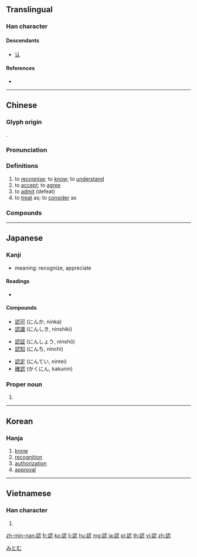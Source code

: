 {{character info/new}}
{{also|认}}
==Translingual==

===Han character===
{{Han char|rn=149|rad=言|as=07|sn=14|four=07632|canj=YRSIP|ids=⿰言忍}}

====Descendants====
* [[认]]

====References====
* {{Han ref|kx=1161.180|dkj=35502|dj=1626.250|hdz=63980.110|uh=8A8D|ud=35469|bh=BB7B|bd=47995}}

----

==Chinese==
{{zh-forms|s=认}}

===Glyph origin===
{{Han etym}}
{{Han compound|言|t1=speech|忍|ls=psc|c1=s|c2=p}}.

===Pronunciation===
{{zh-pron
|m=rèn
|c=jing6,jan6
|c_note=jing6 - common, jan6 - rare
|h=pfs=ngin
|md=nêng
|mn=qz,tp,xm:līn/kh,zz:jīn
|mn-t=ring7
|w=3nyin
|mc=y
|oc=y
|cat=v
}}

===Definitions===
{{zh-hanzi}}

# to [[recognise]]; to [[know]]; to [[understand]]
# to [[accept]]; to [[agree]]
# to [[admit]] (defeat)
# to [[treat]] as; to [[consider]] as

===Compounds===
{{zh-der|不認|不認人|不認帳|不認得|不認得字的|供認|俯首認罪|公認|六親不認|冒認|半道兒認姐姐|只認錢不認人|否認|國家承認|強制認領|承認|招認|指認|攤認|文書認證|死不認錯|法定認領|無可否認|理性認識|相認|矢口否認|確認|給個棒錘當針認|翻臉不認人|自認|自認倒楣|色認|記認|認了|認分|認可|認同|認同卡|認命|認字|認定|認屍|認帳|認床|認得|認捐|認旗|認清|認準|認為|認犯頭|認生|認真|認知|認祖歸宗|認罪|認義|認股|認背|認親|認證|認識|認識論|認賊作父|認賊為子|認賠|認購|認路|認輸|認錯|認領|認頭|認養|認養人|誤認|識認|身分認證|辨認|追認|錯認顏標|體認|默認}}

----

==Japanese==

===Kanji===
{{ja-kanji|grade=6|rs=言07}}

*meaning: recognize, appreciate

====Readings====
* {{ja-readings|goon=[[にょう]] (nyō) {{non-joyo-reading}}, [[にん]] (nin)|kanon=[[じょう]] (jō) {{non-joyo-reading}}, [[じん]] (jin) {{non-joyo-reading}}|kun=[[みとめる]] (mitomeru), [[したためる]] (shitatameru), [[みとめ]] (mitome)|nanori=}}

====Compounds====
{{top3}}
* [[認可]] (にんか, ninka)
* [[認識]] (にんしき, ninshiki)
{{mid3}}
* [[認証]] (にんしょう, ninshō)
* [[認知]] (にんち, ninchi)
{{mid3}}
* [[認定]] (にんてい, nintei)
* [[確認]] (かくにん, kakunin)
{{bottom}}

===Proper noun===
{{ja-pos|proper|みとむ}}

# {{given name|male|lang=ja}}

[[Category:Japanese male given names|みとむ]]

----

==Korean==

===Hanja===
{{ko-hanja|hangeul=인|eumhun=|rv=in|mr=in|y=in}}

# [[know]]
# [[recognition]]
# [[authorization]]
# [[approval]]

----

==Vietnamese==

===Han character===
{{vi-hantu|[[nhận]]|rs=言07}}

# {{defn|lang=vi|sort=言07}}

[[zh-min-nan:認]]
[[fr:認]]
[[ko:認]]
[[li:認]]
[[hu:認]]
[[mg:認]]
[[ja:認]]
[[pl:認]]
[[th:認]]
[[vi:認]]
[[zh:認]]